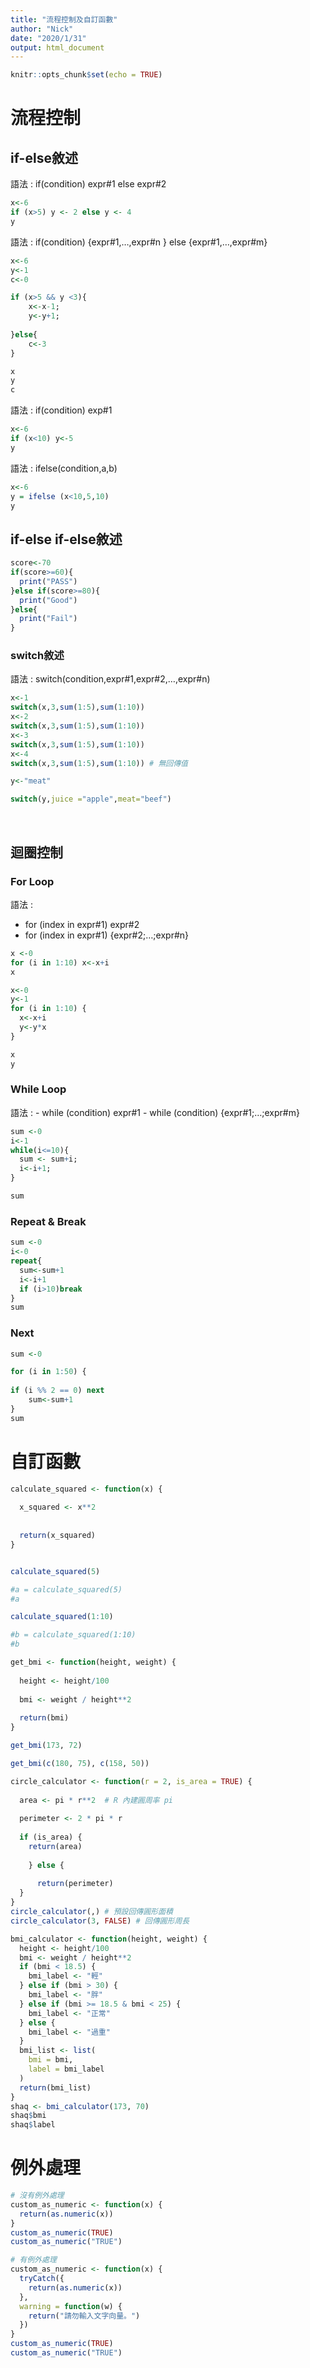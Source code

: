```yaml
---
title: "流程控制及自訂函數"
author: "Nick"
date: "2020/1/31"
output: html_document
---
```


```r
knitr::opts_chunk$set(echo = TRUE)
```
# 流程控制

## if-else敘述
語法 :  if(condition) expr#1 else expr#2

```r
x<-6
if (x>5) y <- 2 else y <- 4
y

```

語法 : if(condition) {expr#1,...,expr#n } else {expr#1,...,expr#m}

```r
x<-6
y<-1
c<-0

if (x>5 && y <3){
    x<-x-1;
    y<-y+1;
  
}else{
    c<-3
}

x
y
c

```


語法 : if(condition) exp#1

```r
x<-6
if (x<10) y<-5
y
```

語法 : ifelse(condition,a,b)

```r

x<-6
y = ifelse (x<10,5,10) 
y

```


## if-else if-else敘述


```r
score<-70
if(score>=60){
  print("PASS")
}else if(score>=80){
  print("Good")
}else{
  print("Fail")
}
```



### <b> switch敘述</b>

語法 : switch(condition,expr#1,expr#2,...,expr#n)

```r
x<-1
switch(x,3,sum(1:5),sum(1:10))
x<-2
switch(x,3,sum(1:5),sum(1:10))
x<-3
switch(x,3,sum(1:5),sum(1:10))
x<-4
switch(x,3,sum(1:5),sum(1:10)) # 無回傳值


```


```r

y<-"meat"

switch(y,juice ="apple",meat="beef")

```


<br>

## <b>迴圈控制</b>

### <b>For Loop</b>

語法 : 

- for (index in expr#1) expr#2
- for (index in expr#1) {expr#2;...;expr#n}
```r
x <-0
for (i in 1:10) x<-x+i
x
```
```r
x<-0
y<-1
for (i in 1:10) {
  x<-x+i
  y<-y*x
}

x
y

```

### <b>While Loop</b>

語法 : 
- while (condition) expr#1
- while (condition) {expr#1;...;expr#m}

```r
sum <-0
i<-1
while(i<=10){
  sum <- sum+i;
  i<-i+1;
}

sum

```

### <b>Repeat & Break</b>
```r
sum <-0
i<-0
repeat{
  sum<-sum+1
  i<-i+1
  if (i>10)break
}
sum
```

### <b>Next</b>
```r
sum <-0

for (i in 1:50) {
  
if (i %% 2 == 0) next
    sum<-sum+1
}
sum

```




# 自訂函數

```r

calculate_squared <- function(x) {
  
  x_squared <- x**2
  
  
  return(x_squared)
}


calculate_squared(5)

#a = calculate_squared(5)
#a

calculate_squared(1:10)

#b = calculate_squared(1:10)
#b


```

```r

get_bmi <- function(height, weight) {
  
  height <- height/100
  
  bmi <- weight / height**2
  
  return(bmi)
}

get_bmi(173, 72)

get_bmi(c(180, 75), c(158, 50))

```




```r

circle_calculator <- function(r = 2, is_area = TRUE) {
  
  area <- pi * r**2  # R 內建圓周率 pi
  
  perimeter <- 2 * pi * r
  
  if (is_area) {
    return(area)
  
    } else {
    
      return(perimeter)
  }
}
circle_calculator(,) # 預設回傳圓形面積
circle_calculator(3, FALSE) # 回傳圓形周長

```




```r
bmi_calculator <- function(height, weight) {
  height <- height/100
  bmi <- weight / height**2
  if (bmi < 18.5) {
    bmi_label <- "輕"
  } else if (bmi > 30) {
    bmi_label <- "胖"
  } else if (bmi >= 18.5 & bmi < 25) {
    bmi_label <- "正常"
  } else {
    bmi_label <- "過重"
  }
  bmi_list <- list(
    bmi = bmi,
    label = bmi_label
  )
  return(bmi_list)
}
shaq <- bmi_calculator(173, 70)
shaq$bmi
shaq$label

```


# 例外處理

```r
# 沒有例外處理
custom_as_numeric <- function(x) {
  return(as.numeric(x))
}
custom_as_numeric(TRUE)
custom_as_numeric("TRUE")

# 有例外處理
custom_as_numeric <- function(x) {
  tryCatch({
    return(as.numeric(x))
  },
  warning = function(w) {
    return("請勿輸入文字向量。")
  })
}
custom_as_numeric(TRUE)
custom_as_numeric("TRUE")
```

































